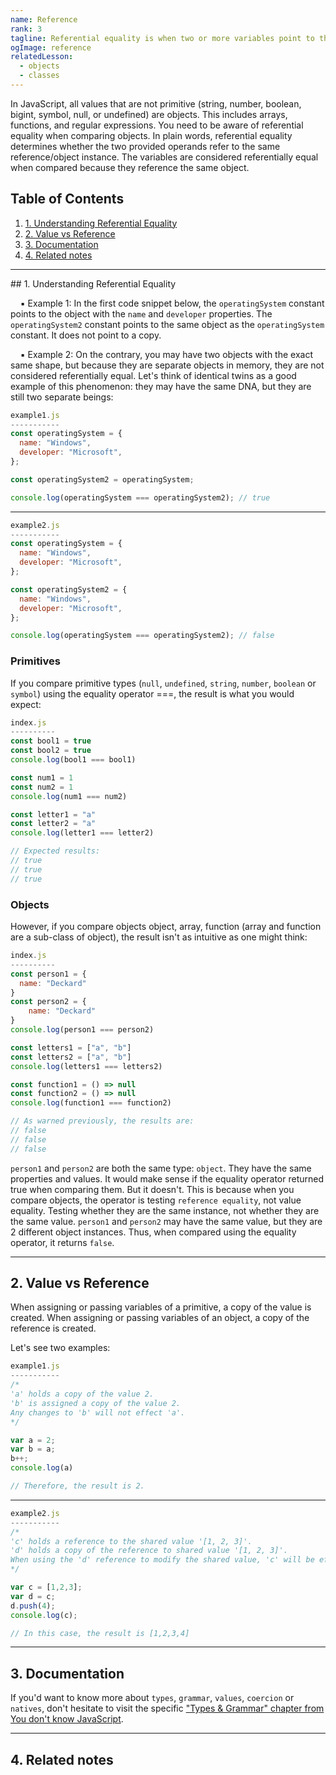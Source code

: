 ```yaml
---
name: Reference
rank: 3
tagline: Referential equality is when two or more variables point to the same object in memory.
ogImage: reference
relatedLesson:
  - objects
  - classes
---
```



<LessonDescription name={frontmatter.name}>
  In JavaScript, all values that are not primitive (string, number, boolean, bigint, 
  symbol, null, or undefined) are objects. This includes arrays, functions, and 
  regular expressions. You need to be aware of referential equality when comparing 
  objects. In plain words, referential equality determines whether the two provided 
  operands refer to the same reference/object instance. The variables are considered 
  referentially equal when compared because they reference the same object.
</LessonDescription>

## Table of Contents

1. [1. Understanding Referential Equality](#1-understanding-referential-equality)
2. [2. Value vs Reference](#2-value-vs-reference)
3. [3. Documentation](#3-documentation)
4. [4. Related notes](#4-related-notes)

---

<div class="reference">
  ## 1. Understanding Referential Equality

  &nbsp;&nbsp;&nbsp;&nbsp;▪ <span class="font-bold">Example 1</span>: In the first code snippet below, the `operatingSystem` constant points to the 
  object with the `name` and `developer` properties. The `operatingSystem2` constant points to the same object as the 
  `operatingSystem` constant. It does not point to a copy.

  &nbsp;&nbsp;&nbsp;&nbsp;▪ <span class="font-bold">Example 2</span>: On the contrary, you may have two objects with the exact same shape, but because 
  they are separate objects in memory, they are not considered referentially equal. Let's think of identical 
  twins as a good example of this phenomenon: they may have the same DNA, but they are still two separate beings:

  <StaticCodeContainer>

  ```js
  example1.js
  -----------
  const operatingSystem = {
    name: "Windows",
    developer: "Microsoft",
  };

  const operatingSystem2 = operatingSystem;

  console.log(operatingSystem === operatingSystem2); // true
  ```

  ---

  ```js
  example2.js
  -----------
  const operatingSystem = {
    name: "Windows",
    developer: "Microsoft",
  };

  const operatingSystem2 = {
    name: "Windows",
    developer: "Microsoft",
  };

  console.log(operatingSystem === operatingSystem2); // false
  ```

  </StaticCodeContainer>

  ### Primitives

  If you compare primitive types (`null`, `undefined`, `string`, `number`, `boolean` or `symbol`) using the 
  equality operator ===, the result is what you would expect:

  <StaticCodeContainer>

  ```js
  index.js
  ----------
  const bool1 = true
  const bool2 = true
  console.log(bool1 === bool1)

  const num1 = 1
  const num2 = 1
  console.log(num1 === num2)

  const letter1 = "a"
  const letter2 = "a"
  console.log(letter1 === letter2)

  // Expected results:
  // true
  // true
  // true
  ```

  </StaticCodeContainer>

  ### Objects

  However, if you compare objects object, array, function (array and function are a sub-class of object), the 
  result isn't as intuitive as one might think:

  <StaticCodeContainer>

  ```js
  index.js
  ----------
  const person1 = {
    name: "Deckard"
  }
  const person2 = {
      name: "Deckard"
  }
  console.log(person1 === person2)

  const letters1 = ["a", "b"]
  const letters2 = ["a", "b"]
  console.log(letters1 === letters2)

  const function1 = () => null
  const function2 = () => null
  console.log(function1 === function2)

  // As warned previously, the results are:
  // false
  // false
  // false
  ```

  </StaticCodeContainer>

  `person1` and `person2` are both the same type: `object`. They have the same properties and values. It would 
  make sense if the equality operator returned true when comparing them. But it doesn't. This is because when 
  you compare objects, the operator is testing `reference equality`, not value equality. Testing whether they 
  are the same instance, not whether they are the same value. `person1` and `person2` may have the same value, 
  but they are <span class="font-bold">2 different object instances</span>. Thus, when compared using the equality operator, it returns 
  `false`.

  ---

  ## 2. Value vs Reference

  When assigning or passing variables of a primitive, a copy of the value is created. When assigning or passing 
  variables of an object, a copy of the reference is created.

  Let's see two examples: 

  <StaticCodeContainer>

  ```js
  example1.js
  -----------
  /* 
  'a' holds a copy of the value 2.
  'b' is assigned a copy of the value 2.
  Any changes to 'b' will not effect 'a'. 
  */

  var a = 2;
  var b = a;
  b++;
  console.log(a)

  // Therefore, the result is 2.
  ```

  ---

  ```js
  example2.js
  -----------
  /* 
  'c' holds a reference to the shared value '[1, 2, 3]'.
  'd' holds a copy of the reference to shared value '[1, 2, 3]'.
  When using the 'd' reference to modify the shared value, 'c' will be effected. 
  */
  
  var c = [1,2,3];
  var d = c;
  d.push(4);
  console.log(c);

  // In this case, the result is [1,2,3,4]
  ```

  </StaticCodeContainer>

  ---

  ## 3. Documentation

  If you'd want to know more about `types`, `grammar`, `values`, `coercion` or `natives`, don't hesitate to visit 
  the specific ["Types & Grammar" chapter from You don't know JavaScript](https://github.com/getify/You-Dont-Know-JS/blob/1st-ed/types%20%26%20grammar/ch2.md).

  ---

  ## 4. Related notes

  <RelatedLesson relatedLesson={frontmatter.relatedLesson} />

</div>
